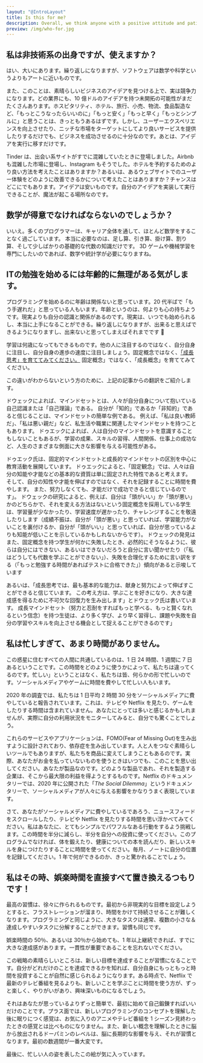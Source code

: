 ```yaml
---
layout: "@IntroLayout"
title: Is this for me?
description: Overall, we think anyone with a positive attitude and patience to learn will be a great fit.
preview: /img/who-for.jpg
---
```

## 私は非技術系の出身ですが、使えますか？

はい、大いにあります。繰り返しになりますが、ソフトウェアは数学や科学というよりもアートに近いものです。

また、このことは、素晴らしいビジネスのアイデアを見つける上で、実は競争力になります。どの業界にも、10 億ドルのアイデアを持つ未開拓の可能性がまだたくさんあります。ホスピタリティ、ホテル、旅行、小売、物流、食品製造など、「もっとこうなったらいいのに」「もっと安く」「もっと早く」「もっとシンプルに」と思うことは、きっともうあるはずです。しかし、ユーザーエクスペリエンスを向上させたり、ニッチな市場をターゲットにしてより良いサービスを提供したりするだけでも、ビジネスを成功させるのに十分なのです。あとは、アイデアを実行に移すだけです。

Tinder は、出会い系サイトがすでに混雑していたときに登場しました。Airbnb も混雑した市場に登場し、Instagram もそうでした。ホテルを予約するためのより良い方法を考えたことはありますか？あるいは、あるウェブサイトでのユーザー体験をどのように改善できるかについて考えたことはありますか？チャンスはどこにでもあります。アイデアは安いものです。自分のアイデアを実装して実行できることが、魔法が起こる場所なのです。

## 数学が得意でなければならないのでしょうか？

いいえ。多くのプログラマーは、キャリア全体を通して、ほとんど数学をすることなく過ごしています。 本当に必要なのは、足し算、引き算、掛け算、割り算、そして少しばかりの基礎的な代数の知識だけです。 3D ゲームや機械学習を専門にしたいのであれば、数学や統計学が必要になりますね。

## ITの勉強を始めるには年齢的に無理がある気がします。

プログラミングを始めるのに年齢は関係ないと思っています。20 代半ばで「もう手遅れだ」と思っている人もいます。年齢というのは、何よりも心の持ちようです。現実よりも自分の認識と関係があるのです。現実は、いつでも始められるし、本当に上手になることができる。繰り返しになりますが、出来ると思えばできるようになりますし、出来ないと思ってしまえばそれまでです 🙂

学習は何歳になってもできるものです。他の人に注目するのではなく、自分自身に注目し、自分自身の進歩の速度に注目しましょう。固定概念ではなく、[「成長思考」を育ててみてください。](https://www-edglossary-org.translate.goog/growth-mindset/?_x_tr_sl=en&_x_tr_tl=ja&_x_tr_hl=en-US&_x_tr_pto=wapp) 固定概念」ではなく、「成長概念」を育ててみてください。

この違いがわからないという方のために、上記の記事からの翻訳をご紹介します。

ドウェックによれば、マインドセットとは、人々が自分自身について抱いている自己認識または「自己理論」である。  自分が「知的」であるか「非知的」であると信じることは、マインドセットの簡単な例である。  例えば、「私は良い教師だ」、「私は悪い親だ」など、私生活や職業に関連したマインドセットを持つこともあります。  ドゥエックによれば、人は自分のマインドセットを意識することもしないこともあるが、学習の成果、スキルの習得、人間関係、仕事上の成功など、人生のさまざまな側面に大きな影響を与える可能性がある。

ドゥエック氏は、固定的マインドセットと成長的マインドセットの区別を中心に教育活動を展開しています。  ドゥエックによると、「固定観念」では、人々は自分の知能や才能などの基本的な資質は単に固定された特性であると考えます。  そして、自分の知性や才能を伸ばすのではなく、それを記録することに時間を費やします。  また、努力しなくても、才能だけで成功できると信じているのです」。  ドウェックの研究によると、例えば、自分は「頭がいい」か「頭が悪い」かのどちらかで、それを変える方法はないという固定概念を採用している学生は、学習量が少なかったり、学習速度が遅かったり、チャレンジすることを敬遠したりします（成績不振は、自分が「頭が悪い」と思っていれば、学習能力がないことを裏付けるか、自分が「頭がいい」と思っていれば、自分が思っているよりも知能が低いことを示しているかもしれないからです）。  ドウェックの発見はまた、固定概念を持つ学生が何かに失敗したとき、必然的にそうなるように、彼らは自分にはできない、あるいはできないだろうと自分に言い聞かせたり（「私はどうしても代数を学ぶことができない」）、失敗を合理化するために言い訳をする（「もっと勉強する時間があればテストに合格できた」）傾向があると示唆しています

あるいは、「成長思考では、最も基本的な能力は、献身と努力によって伸ばすことができると信じています。  この考え方は、学ぶことを好きになり、大きな達成感を得るために不可欠な回復力を生み出します」とドウェック氏は書いています。  成長マインドセット（努力と忍耐をすればもっと学べる、もっと賢くなれるという信念）を持つ生徒は、より多く学び、より早く習得し、課題や失敗を自分の学習やスキルを向上させる機会として捉えることができるのです」

## 私は忙しすぎて、あまり時間がありません。

この惑星に住むすべての人間に共通しているのは、1 日 24 時間、1 週間に 7 日あるということです。この時間をどのように使うかによって、私たちは違ってくるのです。忙しい」ということはなく、私たちは皆、何らかの形で忙しいのです。ソーシャルメディアやゲームに時間を費やして忙しい人もいます。

2020 年の調査では、私たちは 1 日平均 2 時間 30 分をソーシャルメディアに費やしていると報告されています。これは、テレビや Netflix を見たり、ゲームをしたりする時間は含まれていません。あなたにとっては多いと感じるかもしれませんが、実際に自分の利用状況をモニターしてみると、自分でも驚くことでしょう。

これらのサービスやアプリケーションは、FOMO(Fear of Missing Out)を生み出すように設計されており、依存症を生み出しています。人と人をつなぐ素晴らしいツールでもありますが、私たちを商品に変えてしまうこともあるのです。実際、あなたがお金を払っていないものを使うときはいつでも、このことを思い出してください。あなたが製品なのです。どのような製品であれ、それを製造する企業は、そこから最大限の利益を得ようとするものです。Netflix のドキュメンタリーでは、2020 年に公開された「_The Social Dilemma_」というドキュメンタリーで、ソーシャルメディアが人々に与える影響をかなりうまく表現しています。

さて、あなたがソーシャルメディアに費やしているであろう、ニュースフィードをスクロールしたり、テレビや Netflix を見たりする時間を思い浮かべてみてください。私はあなたに、とてもシンプルでパワフルなある行動をするよう挑戦します。この時間を半分に減らし、半分を自分への投資に使ってください。このプログラムでなければ、体を鍛えたり、健康についての本を読んだり、新しいスキルを身につけたりすることに時間を使ってください。毎月、ノートに自分の位置を記録してください。1 年で何ができるのか、きっと驚かれることでしょう。

## 私はその時、娯楽時間を直接すべて置き換えるつもりです！

最高の習慣は、徐々に作られるものです。最初から非現実的な目標を設定しようとすると、フラストレーションが溜まり、時間をかけて持続させることが難しくなります。プログラミングと同じように、大きなタスクは通常、複数の小さな＆達成しやすいタスクに分解することができます。習慣も同じです。

娯楽時間の 50％、あるいは 30％から始めても、1 年以上継続できれば、すでに大きな達成感があります。一貫性が重要であることを忘れないでください。

この戦略の素晴らしいところは、新しい目標を達成することが習慣になることです。自分がどれだけのことを達成できるかを知れば、自分自身にもっともっと時間を投資することが自然に感じられるようになります。ある時点で、Netflix で最新のテレビ番組を見るよりも、新しいことを学ぶことに時間を使う方が、ずっと楽しく、やりがいがあり、興味深いものになるでしょう。

それはあなたが思っているよりずっと簡単で、最初に始めて自己鍛錬すればいいだけのことです。プラス面では、新しいプログラミングのコンセプトを理解した後に眠りにつく感覚は、お気に入りのアニメやテレビ番組を 1 シーズン見終わったときの感覚とは比べものになりません。また、新しい概念を理解したときに脳から放出されるドーパミンのレベルは、脳に長期的な影響を与え、それが習慣となります。最初の数週間が一番大変です。

最後に、忙しい人の姿を表したこの絵が気に入っています。
